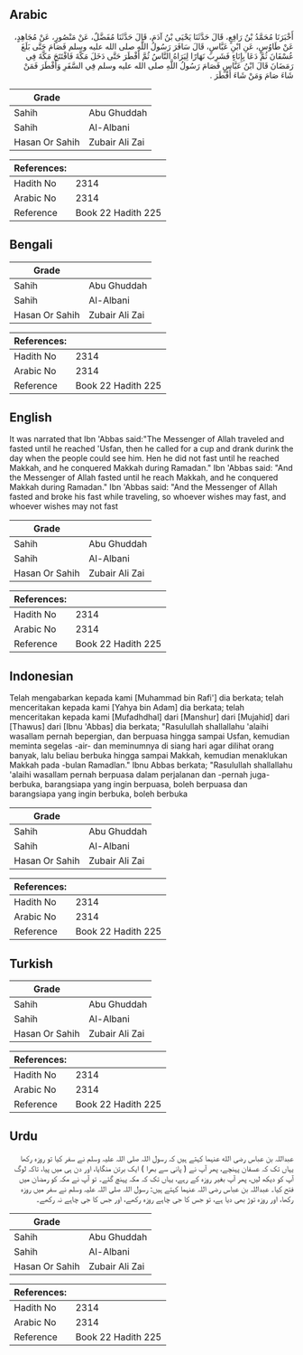 ## Arabic


<div dir="rtl" lang="ar" style={{fontSize:'larger',backgroundColor:'#f8f9fa',padding:20}}>
أَخْبَرَنَا مُحَمَّدُ بْنُ رَافِعٍ، قَالَ حَدَّثَنَا يَحْيَى بْنُ آدَمَ، قَالَ حَدَّثَنَا مُفَضَّلٌ، عَنْ مَنْصُورٍ، عَنْ مُجَاهِدٍ، عَنْ طَاوُسٍ، عَنِ ابْنِ عَبَّاسٍ، قَالَ سَافَرَ رَسُولُ اللَّهِ صلى الله عليه وسلم فَصَامَ حَتَّى بَلَغَ عُسْفَانَ ثُمَّ دَعَا بِإِنَاءٍ فَشَرِبَ نَهَارًا لِيَرَاهُ النَّاسُ ثُمَّ أَفْطَرَ حَتَّى دَخَلَ مَكَّةَ فَافْتَتَحَ مَكَّةَ فِي رَمَضَانَ قَالَ ابْنُ عَبَّاسٍ فَصَامَ رَسُولُ اللَّهِ صلى الله عليه وسلم فِي السَّفَرِ وَأَفْطَرَ فَمَنْ شَاءَ صَامَ وَمَنْ شَاءَ أَفْطَرَ ‏.‏
</div>
<div style={{backgroundColor:'#f8f9fa',padding:20, marginBottom: 10}}><table> <thead> <tr> <th>Grade</th> <th></th> </tr> </thead> <tbody> <tr><td>Sahih</td><td>Abu Ghuddah</td></tr><tr><td>Sahih</td><td>Al-Albani</td></tr><tr><td>Hasan Or Sahih</td><td>Zubair Ali Zai</td></tr></tbody></table><table> <thead> <tr> <th>References:</th> <th></th> </tr> </thead> <tbody><tr><td>Hadith No</td><td>2314</td></tr><tr><td>Arabic No</td><td>2314</td></tr><tr><td>Reference</td><td>Book 22 Hadith 225</td></tr></tbody></table></div>

## Bengali


<div dir="ltr" lang="bn" style={{fontSize:'larger',backgroundColor:'#f8f9fa',padding:20}}>

</div>
<div style={{backgroundColor:'#f8f9fa',padding:20, marginBottom: 10}}><table> <thead> <tr> <th>Grade</th> <th></th> </tr> </thead> <tbody> <tr><td>Sahih</td><td>Abu Ghuddah</td></tr><tr><td>Sahih</td><td>Al-Albani</td></tr><tr><td>Hasan Or Sahih</td><td>Zubair Ali Zai</td></tr></tbody></table><table> <thead> <tr> <th>References:</th> <th></th> </tr> </thead> <tbody><tr><td>Hadith No</td><td>2314</td></tr><tr><td>Arabic No</td><td>2314</td></tr><tr><td>Reference</td><td>Book 22 Hadith 225</td></tr></tbody></table></div>

## English


<div dir="ltr" lang="en" style={{fontSize:'larger',backgroundColor:'#f8f9fa',padding:20}}>
It was narrated that Ibn 'Abbas said:"The Messenger of Allah traveled and fasted until he reached 'Usfan, then he called for a cup and drank durink the day when the people could see him. Hen he did not fast until he reached Makkah, and he conquered Makkah during Ramadan." Ibn 'Abbas said: "And the Messenger of Allah fasted until he reach Makkah, and he conquered Makkah during Ramadan." Ibn 'Abbas said: "And the Messenger of Allah fasted and broke his fast while traveling, so whoever wishes may fast, and whoever wishes may not fast
</div>
<div style={{backgroundColor:'#f8f9fa',padding:20, marginBottom: 10}}><table> <thead> <tr> <th>Grade</th> <th></th> </tr> </thead> <tbody> <tr><td>Sahih</td><td>Abu Ghuddah</td></tr><tr><td>Sahih</td><td>Al-Albani</td></tr><tr><td>Hasan Or Sahih</td><td>Zubair Ali Zai</td></tr></tbody></table><table> <thead> <tr> <th>References:</th> <th></th> </tr> </thead> <tbody><tr><td>Hadith No</td><td>2314</td></tr><tr><td>Arabic No</td><td>2314</td></tr><tr><td>Reference</td><td>Book 22 Hadith 225</td></tr></tbody></table></div>

## Indonesian


<div dir="ltr" lang="id" style={{fontSize:'larger',backgroundColor:'#f8f9fa',padding:20}}>
Telah mengabarkan kepada kami [Muhammad bin Rafi'] dia berkata; telah menceritakan kepada kami [Yahya bin Adam] dia berkata; telah menceritakan kepada kami [Mufadhdhal] dari [Manshur] dari [Mujahid] dari [Thawus] dari [Ibnu 'Abbas] dia berkata; "Rasulullah shallallahu 'alaihi wasallam pernah bepergian, dan berpuasa hingga sampai Usfan, kemudian meminta segelas -air- dan meminumnya di siang hari agar dilihat orang banyak, lalu beliau berbuka hingga sampai Makkah, kemudian menaklukan Makkah pada -bulan Ramadlan." Ibnu Abbas berkata; "Rasulullah shallallahu 'alaihi wasallam pernah berpuasa dalam perjalanan dan -pernah juga- berbuka, barangsiapa yang ingin berpuasa, boleh berpuasa dan barangsiapa yang ingin berbuka, boleh berbuka
</div>
<div style={{backgroundColor:'#f8f9fa',padding:20, marginBottom: 10}}><table> <thead> <tr> <th>Grade</th> <th></th> </tr> </thead> <tbody> <tr><td>Sahih</td><td>Abu Ghuddah</td></tr><tr><td>Sahih</td><td>Al-Albani</td></tr><tr><td>Hasan Or Sahih</td><td>Zubair Ali Zai</td></tr></tbody></table><table> <thead> <tr> <th>References:</th> <th></th> </tr> </thead> <tbody><tr><td>Hadith No</td><td>2314</td></tr><tr><td>Arabic No</td><td>2314</td></tr><tr><td>Reference</td><td>Book 22 Hadith 225</td></tr></tbody></table></div>

## Turkish


<div dir="ltr" lang="tr" style={{fontSize:'larger',backgroundColor:'#f8f9fa',padding:20}}>

</div>
<div style={{backgroundColor:'#f8f9fa',padding:20, marginBottom: 10}}><table> <thead> <tr> <th>Grade</th> <th></th> </tr> </thead> <tbody> <tr><td>Sahih</td><td>Abu Ghuddah</td></tr><tr><td>Sahih</td><td>Al-Albani</td></tr><tr><td>Hasan Or Sahih</td><td>Zubair Ali Zai</td></tr></tbody></table><table> <thead> <tr> <th>References:</th> <th></th> </tr> </thead> <tbody><tr><td>Hadith No</td><td>2314</td></tr><tr><td>Arabic No</td><td>2314</td></tr><tr><td>Reference</td><td>Book 22 Hadith 225</td></tr></tbody></table></div>

## Urdu


<div dir="rtl" lang="ur" style={{fontSize:'larger',backgroundColor:'#f8f9fa',padding:20}}>
عبداللہ بن عباس رضی الله عنہما کہتے ہیں کہ رسول اللہ صلی اللہ علیہ وسلم نے سفر کیا تو روزہ رکھا یہاں تک کہ عسفان پہنچے، پھر آپ نے ( پانی سے بھرا ) ایک برتن منگایا، اور دن ہی میں پیا، تاکہ لوگ آپ کو دیکھ لیں، پھر آپ بغیر روزہ کے رہے، یہاں تک کہ مکہ پہنچ گئے۔ تو آپ نے مکہ کو رمضان میں فتح کیا۔ عبداللہ بن عباس رضی اللہ عنہما کہتے ہیں: رسول اللہ صلی اللہ علیہ وسلم نے سفر میں روزہ رکھا، اور روزہ توڑ بھی دیا ہے، تو جس کا جی چاہے روزہ رکھے، اور جس کا جی چاہے نہ رکھے۔
</div>
<div style={{backgroundColor:'#f8f9fa',padding:20, marginBottom: 10}}><table> <thead> <tr> <th>Grade</th> <th></th> </tr> </thead> <tbody> <tr><td>Sahih</td><td>Abu Ghuddah</td></tr><tr><td>Sahih</td><td>Al-Albani</td></tr><tr><td>Hasan Or Sahih</td><td>Zubair Ali Zai</td></tr></tbody></table><table> <thead> <tr> <th>References:</th> <th></th> </tr> </thead> <tbody><tr><td>Hadith No</td><td>2314</td></tr><tr><td>Arabic No</td><td>2314</td></tr><tr><td>Reference</td><td>Book 22 Hadith 225</td></tr></tbody></table></div>